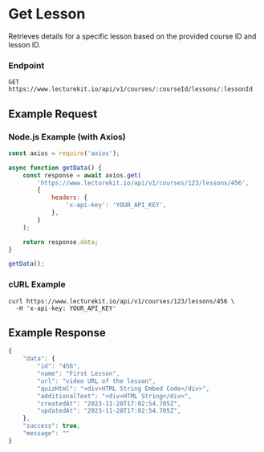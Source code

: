 # Get Lesson

Retrieves details for a specific lesson based on the provided course ID and lesson ID.

### Endpoint

```plaintext
GET https://www.lecturekit.io/api/v1/courses/:courseId/lessons/:lessonId
```

## Example Request

### Node.js Example (with Axios)

```js copy
const axios = require('axios');

async function getData() {
	const response = await axios.get(
		'https://www.lecturekit.io/api/v1/courses/123/lessons/456',
		{
			headers: {
				'x-api-key': 'YOUR_API_KEY',
			},
		}
	);

	return response.data;
}

getData();
```

### cURL Example

```curl copy
curl https://www.lecturekit.io/api/v1/courses/123/lessons/456 \
  -H 'x-api-key: YOUR_API_KEY'
```

## Example Response

```js
{
    "data": {
        "id": "456",
        "name": "First Lesson",
        "url": "video URL of the lesson",
        "quizHtml": "<div>HTML String Embed Code</div>",
        "additionalText": "<div>HTML String</div>",
        "createdAt": "2023-11-28T17:02:54.705Z",
        "updatedAt": "2023-11-28T17:02:54.705Z",
    },
    "success": true,
    "message": ""
}
```
